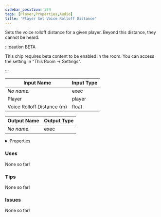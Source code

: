 ```yaml
---
sidebar_position: 554
tags: [Player,Properties,Audio]
title: 'Player Set Voice Rolloff Distance'
---
```


Sets the voice rolloff distance for a given player. Beyond this distance, they cannot be heard.

:::caution BETA

This chip requires beta content to be enabled in the room. You can access the setting in "This Room -> Settings".

:::


<EsbSvg />

| Input Name | Input Type |
|-----------|-----------|
| *No name.* | exec |
| Player | player |
| Voice Rolloff Distance (m) | float |

| Output Name | Output Type |
|-----------|-----------|
| *No name.* | exec |


<details>
  <summary>Properties</summary>
  <div>
    <div>
    <table>
      <thead>
        <tr>
          <th>Is beta required?</th>
          <th>✅</th>
        </tr>
        <tr>
          <th>Is this chip a trolling risk?</th>
          <th>❌</th>
        </tr>
        <tr>
          <th>Is this chip a role assignment risk?</th>
          <th>❌</th>
        </tr>
        <tr>
          <th>Chip UUID</th>
          <th>7fd128dd-189b-4454-9824-5f482f8f5ce6</th>
        </tr>
      </thead>
    </table>
    </div>
  </div>
</details>

### Uses

None so far!

### Tips

None so far!

### Issues

None so far!